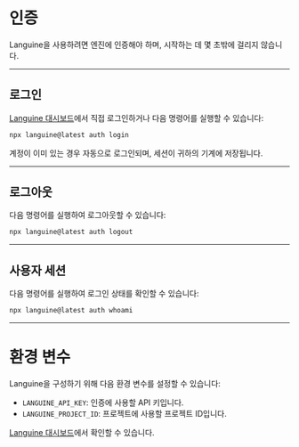 # 인증

Languine을 사용하려면 엔진에 인증해야 하며, 시작하는 데 몇 초밖에 걸리지 않습니다.

---

## 로그인

[Languine 대시보드](https://languine.ai/login)에서 직접 로그인하거나 다음 명령어를 실행할 수 있습니다:

```bash title="터미널"
npx languine@latest auth login
```


계정이 이미 있는 경우 자동으로 로그인되며, 세션이 귀하의 기계에 저장됩니다.

---

## 로그아웃

다음 명령어를 실행하여 로그아웃할 수 있습니다:

```bash title="터미널"
npx languine@latest auth logout
```

---

## 사용자 세션

다음 명령어를 실행하여 로그인 상태를 확인할 수 있습니다:

```bash title="터미널"
npx languine@latest auth whoami
```

---


# 환경 변수

Languine을 구성하기 위해 다음 환경 변수를 설정할 수 있습니다:

- `LANGUINE_API_KEY`: 인증에 사용할 API 키입니다.
- `LANGUINE_PROJECT_ID`: 프로젝트에 사용할 프로젝트 ID입니다.

[Languine 대시보드](https://languine.ai/login)에서 확인할 수 있습니다.